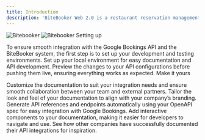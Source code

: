 ```yaml
---
title: Introduction
description: 'BiteBooker Web 2.0 is a restaurant reservation management system that allows users to create and manage reservations through the web interface. It integrates with backend services, handles real-time updates, and synchronizes with third-party platforms like Google Bookings'
---
```


<img className="block dark:hidden" src="/images/logo.png" alt="Bitebooker" /> <img className="hidden dark:block" src="/images/logo_bn.png" alt="Bitebooker" />
Setting up

To ensure smooth integration with the Google Bookings API and the BiteBooker system, the first step is to set up your development and testing environments.
<CardGroup cols={2}> <Card title="Edit Your Docs" icon="pen-to-square" href="https://mintlify.com/docs/quickstart" > Set up your local environment for easy documentation and API development. </Card> <Card title="Preview Changes" icon="image" href="https://mintlify.com/docs/development" > Preview the changes to your API configurations before pushing them live, ensuring everything works as expected. </Card> </CardGroup>
Make it yours

Customize the documentation to suit your integration needs and ensure smooth collaboration between your team and external partners.
<CardGroup cols={2}> <Card title="Customize Style" icon="palette" href="https://mintlify.com/docs/settings/global" > Tailor the look and feel of your documentation to align with your company’s branding. </Card> <Card title="Reference APIs" icon="code" href="https://mintlify.com/docs/api-playground/openapi" > Generate API references and endpoints automatically using your OpenAPI spec for easy integration with Google Bookings. </Card> <Card title="Add Components" icon="screwdriver-wrench" href="https://mintlify.com/docs/components/accordion" > Add interactive components to your documentation, making it easier for developers to navigate and use. </Card> <Card title="Get Inspiration" icon="stars" href="https://mintlify.com/customers" > See how other companies have successfully documented their API integrations for inspiration. </Card> </CardGroup>
